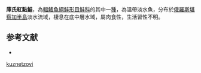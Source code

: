 {{NoteTA|G1=LS}}
{{Speciesbox
| name = 庫氏紅點鮭
| image = 
| image_width = 250px
| status = NE
| status_system = IUCN3.1
| genus = Salvelinus
| species = kuznetzovi
| authority = [[Taranetz|Taranetz]], 1933
| synonyms = *''Salvelinus malma kuznetzovi '',Taranetz, 1933 
}}

'''庫氏紅點鮭'''，為[[輻鰭魚綱|輻鰭魚綱]][[鮭形目|鮭形目]][[鮭科|鮭科]]的其中一[[種|種]]，為溫帶淡水魚，分布於[[俄羅斯|俄羅斯]][[堪察加半島|堪察加半島]]淡水流域，棲息在底中層水域，屬肉食性，生活習性不明。

==参考文献==
*{{FishBase_species|genus=Salvelinus|species=kuznetzovi|year=2015|month=10}}
{{Taxonbar|from=Q5621269}}

[[Category:紅點鮭屬|kuznetzovi]]